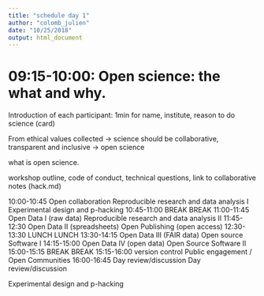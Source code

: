 ```yaml
---
title: "schedule day 1"
author: "colomb_julien"
date: "10/25/2018"
output: html_document
---
```



# 09:15-10:00: Open science: the what and why.

Introduction of each participant: 1min for name, institute, reason to do science (card)

From ethical values collected -> science should be collaborative, transparent and inclusive -> open science

what is open science.

workshop outline, code of conduct, technical questions, link to collaborative notes (hack.md)






10:00-10:45
Open collaboration
Reproducible research and data analysis I
Experimental design and p-hacking
10:45-11:00
BREAK
BREAK
11:00-11:45
Open Data I (raw data)
Reproducible research and data analysis II
11:45-12:30
Open Data II (spreadsheets)
Open Publishing (open access)
12:30-13:30
LUNCH
LUNCH
13:30-14:15
Open Data III (FAIR data)
Open source Software I 
14:15-15:00
Open Data IV (open data)
Open Source Software II
15:00-15:15
BREAK
BREAK
15:15-16:00
version control
Public engagement / Open Communities
16:00-16:45
Day review/discussion
Day review/discussion


Experimental design and p-hacking